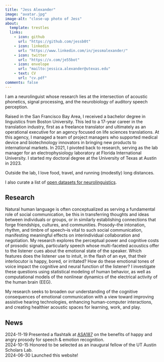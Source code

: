 ```yaml
---
title: "Jess Alexander"
image: "avatar.jpg"
image-alt: "close-up photo of Jess"
about:
  template: trestles
  links:
    - icon: github
      url: "https://github.com/jessb0t"
    - icon: linkedin
      url: "https://www.linkedin.com/in/jessmalexander/"
    - icon: twitter
      url: "https://x.com/je55bot"
    - icon: envelope
      url: "mailto:jessica.alexander@utexas.edu"
    - text: CV
      url: "cv.pdf"
comments: false
---
```

::: {.column-page}
I am a neurolinguist whose research lies at the intersection of acoustic phonetics, signal processing, and the neurobiology of auditory speech perception.

Raised in the San Francisco Bay Area, I received a bachelor degree in linguistics from Boston University. This led to a 17-year career in the translation industry, first as a freelance translator and ultimately as an operational executive for an agency focused on life sciences translations. At this agency, I managed a team of project managers who supported medical device and biotechnology innovators in bringing new products to international markets. In 2021, I pivoted back to research, serving as the lab manager for an electrophysiology laboratory at Florida International University. I started my doctoral degree at the University of Texas at Austin in 2023.

Outside the lab, I love food, travel, and running (modestly) long distances.

I also curate a list of [open datasets for neurolinguistics](https://jessb0t.github.io/neuroling-resources/).

## Research
Natural human language is often conceptualized as serving a fundamental role of social communication, be this in transferring thoughts and ideas between individuals or groups, or in similarly establishing connections that forge friendships, cultures, and communities. Prosody–the intonation, rhythm, and timbre of speech–is vital to such social communication, manifesting meaningful effects on interindividual collaboration and negotiation. My research explores the perceptual power and cognitive costs of prosodic signals, particularly speech whose multi-faceted acoustics offer to the listener cues about the emotional state of the speaker. Which features does the listener use to intuit, in the flash of an eye, that their interlocutor is happy, bored, or irritated? How do these emotional tones of voice impact the cognitive and neural function of the listener? I investigate these questions using statistical modeling of human behavior, as well as computational models of the nonlinear dynamics of the electrical activity of the human brain (EEG).

My research seeks to broaden our understanding of the cognitive consequences of emotional communication with a view toward improving assistive hearing technologies, enhancing human-computer interactions, and creating healthier acoustic spaces for learning, work, and play.

## News
<span class="badge bg-success">2024-11-19</span> Presented a flashtalk at [ASA187](https://acousticalsociety.org/) on the benefits of happy and angry prosody for speech & emotion recognition.<br>
<span class="badge bg-success">2024-10-15</span> Honored to be selected as an inaugural fellow of the UT Austin Scholars Lab.<br>
<span class="badge bg-success">2024-06-30</span> Launched this website!
:::